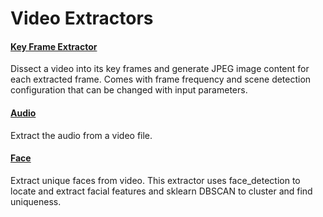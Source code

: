 # Video Extractors

#### [Key Frame Extractor](https://github.com/tensorlakeai/indexify-extractors/tree/main/video/keyframes)
Dissect a video into its key frames and generate JPEG image content for each extracted frame. Comes with frame frequency and scene detection configuration that can be changed with input parameters.

#### [Audio](https://github.com/tensorlakeai/indexify-extractors/tree/main/video/audio-extractor)
Extract the audio from a video file.

#### [Face](https://github.com/tensorlakeai/indexify-extractors/tree/main/video/face-extractor)
Extract unique faces from video. This extractor uses face_detection to locate and extract facial features and sklearn DBSCAN to cluster and find uniqueness.